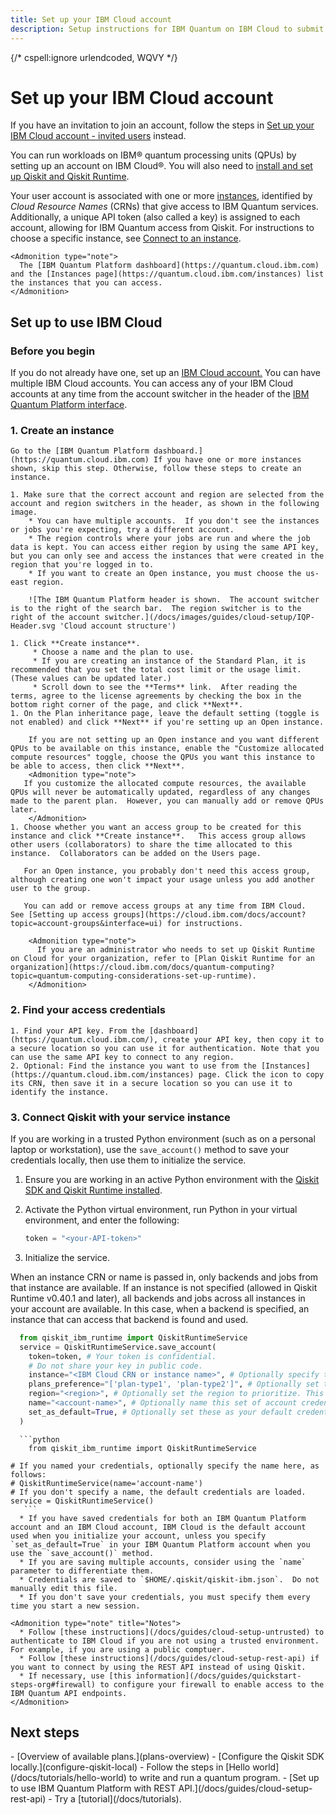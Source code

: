 ```yaml
---
title: Set up your IBM Cloud account
description: Setup instructions for IBM Quantum on IBM Cloud to submit Qiskit SDK and Qiskit Runtime jobs for users without email invitations
---
```


{/* cspell:ignore urlendcoded, WQVY */}

# Set up your IBM Cloud account

If you have an invitation to join an account, follow the steps in [Set up your IBM Cloud account - invited users](/docs/guides/cloud-setup-invited) instead.

You can run workloads on IBM&reg; quantum processing units (QPUs) by setting up an account on IBM Cloud&reg;. You will also need to [install and set up Qiskit and Qiskit Runtime](/docs/guides/install-qiskit#local).

Your user account is associated with one or more [instances](./instances), identified by _Cloud Resource Names_ (CRNs) that give access to IBM Quantum services. Additionally, a unique API token (also called a key) is assigned to each account, allowing for IBM Quantum access from Qiskit.  For instructions to choose a specific instance, see [Connect to an instance](./instances#connect-instance).

    <Admonition type="note">
      The [IBM Quantum Platform dashboard](https://quantum.cloud.ibm.com) and the [Instances page](https://quantum.cloud.ibm.com/instances) list the instances that you can access.
    </Admonition>

<span id="cloud"></span>
## Set up to use IBM Cloud

### Before you begin

If you do not already have one, set up an [IBM Cloud account.](https://quantum.cloud.ibm.com/registration)
   <Admonition type="note">
   You can have multiple IBM Cloud accounts.  You can access any of your IBM Cloud accounts at any time from the account switcher in the header of the [IBM Quantum Platform interface](https://quantum.cloud.ibm.com).
   </Admonition>

### 1. Create an instance

    Go to the [IBM Quantum Platform dashboard.](https://quantum.cloud.ibm.com) If you have one or more instances shown, skip this step. Otherwise, follow these steps to create an instance.

    1. Make sure that the correct account and region are selected from the account and region switchers in the header, as shown in the following image.
        * You can have multiple accounts.  If you don't see the instances or jobs you're expecting, try a different account.
        * The region controls where your jobs are run and where the job data is kept. You can access either region by using the same API key, but you can only see and access the instances that were created in the region that you're logged in to.
        * If you want to create an Open instance, you must choose the us-east region.

        ![The IBM Quantum Platform header is shown.  The account switcher is to the right of the search bar.  The region switcher is to the right of the account switcher.](/docs/images/guides/cloud-setup/IQP-Header.svg 'Cloud account structure')

    1. Click **Create instance**.
         * Choose a name and the plan to use.
         * If you are creating an instance of the Standard Plan, it is recommended that you set the total cost limit or the usage limit. (These values can be updated later.)
         * Scroll down to see the **Terms** link.  After reading the terms, agree to the license agreements by checking the box in the bottom right corner of the page, and click **Next**.
    1. On the Plan inheritance page, leave the default setting (toggle is not enabled) and click **Next** if you're setting up an Open instance.

        If you are not setting up an Open instance and you want different QPUs to be available on this instance, enable the "Customize allocated compute resources" toggle, choose the QPUs you want this instance to be able to access, then click **Next**.
        <Admonition type="note">
       If you customize the allocated compute resources, the available QPUs will never be automatically updated, regardless of any changes made to the parent plan.  However, you can manually add or remove QPUs later.
        </Admonition>
    1. Choose whether you want an access group to be created for this instance and click **Create instance**.   This access group allows other users (collaborators) to share the time allocated to this instance.  Collaborators can be added on the Users page.

       For an Open instance, you probably don't need this access group, although creating one won't impact your usage unless you add another user to the group.

       You can add or remove access groups at any time from IBM Cloud.  See [Setting up access groups](https://cloud.ibm.com/docs/account?topic=account-groups&interface=ui) for instructions.

        <Admonition type="note">
          If you are an administrator who needs to set up Qiskit Runtime on Cloud for your organization, refer to [Plan Qiskit Runtime for an organization](https://cloud.ibm.com/docs/quantum-computing?topic=quantum-computing-considerations-set-up-runtime).
        </Admonition>

<span id="access-credentials"></span>
### 2. Find your access credentials
    1. Find your API key. From the [dashboard](https://quantum.cloud.ibm.com/), create your API key, then copy it to a secure location so you can use it for authentication. Note that you can use the same API key to connect to any region.
    2. Optional: Find the instance you want to use from the [Instances](https://quantum.cloud.ibm.com/instances) page. Click the icon to copy its CRN, then save it in a secure location so you can use it to identify the instance.

<span id="cloud-save"></span>
### 3. Connect Qiskit with your service instance
If you are working in a trusted Python environment (such as on a personal laptop or workstation), use the `save_account()` method to save your credentials locally, then use them to initialize the service.

1. Ensure you are working in an active Python environment with the [Qiskit SDK and Qiskit Runtime installed](/docs/guides/install-qiskit#local).
1. Activate the Python virtual environment, run Python in your virtual environment, and enter the following:

    ```python
    token = "<your-API-token>"
    ```
2. Initialize the service.
<Admonition type="Note">
When an instance CRN or name is passed in, only backends and jobs from that instance are available.  If an instance is not specified (allowed in Qiskit Runtime v0.40.1 and later), all backends and jobs across all instances in your account are available. In this case, when a backend is specified, an instance that can access that backend is found and used.
</Admonition>

```python
  from qiskit_ibm_runtime import QiskitRuntimeService
  service = QiskitRuntimeService.save_account(
    token=token, # Your token is confidential.
    # Do not share your key in public code.
    instance="<IBM Cloud CRN or instance name>", # Optionally specify the instance to use.
    plans_preference="['plan-type1', 'plan-type2']", # Optionally set the types of plans to prioritize.  This is ignored if the instance is specified.
    region="<region>", # Optionally set the region to prioritize. This is ignored if the instance is specified.
    name="<account-name>", # Optionally name this set of account credentials.
    set_as_default=True, # Optionally set these as your default credentials.
  )
```


      ```python
        from qiskit_ibm_runtime import QiskitRuntimeService

    # If you named your credentials, optionally specify the name here, as follows:
    # QiskitRuntimeService(name='account-name')
    # If you don't specify a name, the default credentials are loaded.
    service = QiskitRuntimeService()
       ```
      * If you have saved credentials for both an IBM Quantum Platform account and an IBM Cloud account, IBM Cloud is the default account used when you initialize your account, unless you specify `set_as_default=True` in your IBM Quantum Platform account when you use the `save_account()` method.
      * If you are saving multiple accounts, consider using the `name` parameter to differentiate them.
      * Credentials are saved to `$HOME/.qiskit/qiskit-ibm.json`.  Do not manually edit this file.
      * If you don't save your credentials, you must specify them every time you start a new session.

    <Admonition type="note" title="Notes">
      * Follow [these instructions](/docs/guides/cloud-setup-untrusted) to authenticate to IBM Cloud if you are not using a trusted environment. For example, if you are using a public comptuer.
      * Follow [these instructions](/docs/guides/cloud-setup-rest-api) if you want to connect by using the REST API instead of using Qiskit.
      * If necessary, use [this information](/docs/guides/quickstart-steps-org#firewall) to configure your firewall to enable access to the IBM Quantum API endpoints.
    </Admonition>


## Next steps

<Admonition type="tip" title="Recommendations">
  -  [Overview of available plans.](plans-overview)
  -  [Configure the Qiskit SDK locally.](configure-qiskit-local)
  -  Follow the steps in [Hello world](/docs/tutorials/hello-world) to write and run a quantum program.
  -  [Set up to use IBM Quantum Platform with REST API.](/docs/guides/cloud-setup-rest-api)
  -  Try a [tutorial](/docs/tutorials).
</Admonition>